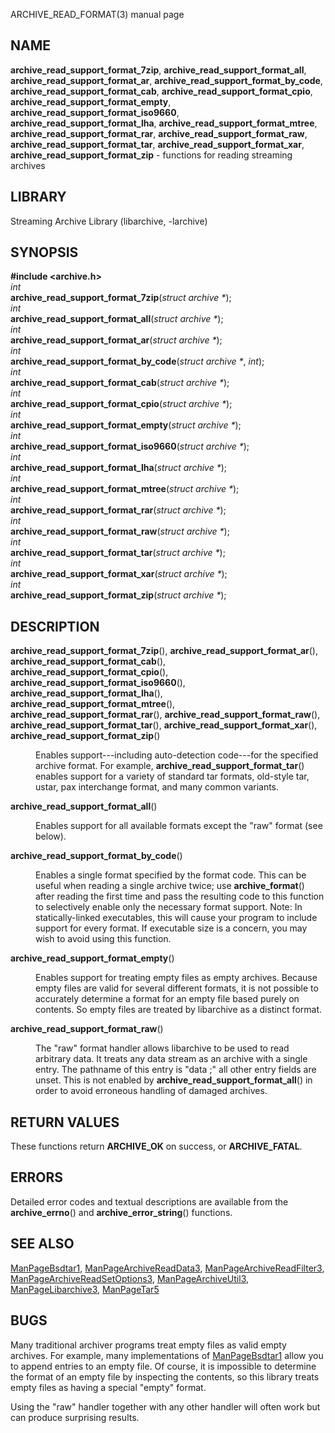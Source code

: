 ARCHIVE_READ_FORMAT(3) manual page 
== NAME == 
'''archive_read_support_format_7zip''', 
'''archive_read_support_format_all''', 
'''archive_read_support_format_ar''', 
'''archive_read_support_format_by_code''', 
'''archive_read_support_format_cab''', 
'''archive_read_support_format_cpio''', 
'''archive_read_support_format_empty''', 
'''archive_read_support_format_iso9660''', 
'''archive_read_support_format_lha''', 
'''archive_read_support_format_mtree''', 
'''archive_read_support_format_rar''', 
'''archive_read_support_format_raw''', 
'''archive_read_support_format_tar''', 
'''archive_read_support_format_xar''', 
'''archive_read_support_format_zip''' 
- functions for reading streaming archives 
== LIBRARY == 
Streaming Archive Library (libarchive, -larchive) 
== SYNOPSIS == 
'''<nowiki>#include <archive.h></nowiki>''' 
<br> 
''int'' 
<br> 
'''archive_read_support_format_7zip'''(''struct archive *''); 
<br> 
''int'' 
<br> 
'''archive_read_support_format_all'''(''struct archive *''); 
<br> 
''int'' 
<br> 
'''archive_read_support_format_ar'''(''struct archive *''); 
<br> 
''int'' 
<br> 
'''archive_read_support_format_by_code'''(''struct archive *'', ''int''); 
<br> 
''int'' 
<br> 
'''archive_read_support_format_cab'''(''struct archive *''); 
<br> 
''int'' 
<br> 
'''archive_read_support_format_cpio'''(''struct archive *''); 
<br> 
''int'' 
<br> 
'''archive_read_support_format_empty'''(''struct archive *''); 
<br> 
''int'' 
<br> 
'''archive_read_support_format_iso9660'''(''struct archive *''); 
<br> 
''int'' 
<br> 
'''archive_read_support_format_lha'''(''struct archive *''); 
<br> 
''int'' 
<br> 
'''archive_read_support_format_mtree'''(''struct archive *''); 
<br> 
''int'' 
<br> 
'''archive_read_support_format_rar'''(''struct archive *''); 
<br> 
''int'' 
<br> 
'''archive_read_support_format_raw'''(''struct archive *''); 
<br> 
''int'' 
<br> 
'''archive_read_support_format_tar'''(''struct archive *''); 
<br> 
''int'' 
<br> 
'''archive_read_support_format_xar'''(''struct archive *''); 
<br> 
''int'' 
<br> 
'''archive_read_support_format_zip'''(''struct archive *''); 
== DESCRIPTION == 
<dl> 
<dt> 
'''archive_read_support_format_7zip'''(), 
'''archive_read_support_format_ar'''(), 
'''archive_read_support_format_cab'''(), 
'''archive_read_support_format_cpio'''(), 
'''archive_read_support_format_iso9660'''(), 
'''archive_read_support_format_lha'''(), 
'''archive_read_support_format_mtree'''(), 
'''archive_read_support_format_rar'''(), 
'''archive_read_support_format_raw'''(), 
'''archive_read_support_format_tar'''(), 
'''archive_read_support_format_xar'''(), 
'''archive_read_support_format_zip'''() 
</dt> <dd> 
Enables support---including auto-detection code---for the 
specified archive format. 
For example, 
'''archive_read_support_format_tar'''() 
enables support for a variety of standard tar formats, old-style tar, 
ustar, pax interchange format, and many common variants. 
</dd><dt>'''archive_read_support_format_all'''()</dt><dd> 
Enables support for all available formats except the 
"raw" 
format (see below). 
</dd><dt>'''archive_read_support_format_by_code'''()</dt><dd> 
Enables a single format specified by the format code. 
This can be useful when reading a single archive twice; 
use 
'''archive_format'''() 
after reading the first time and pass the resulting code 
to this function to selectively enable only the necessary 
format support. 
Note:  In statically-linked executables, this will cause 
your program to include support for every format. 
If executable size is a concern, you may wish to avoid 
using this function. 
</dd><dt>'''archive_read_support_format_empty'''()</dt><dd> 
Enables support for treating empty files as empty archives. 
Because empty files are valid for several different formats, 
it is not possible to accurately determine a format for 
an empty file based purely on contents. 
So empty files are treated by libarchive as a distinct 
format. 
</dd><dt>'''archive_read_support_format_raw'''()</dt><dd> 
The 
"raw" 
format handler allows libarchive to be used to read arbitrary data. 
It treats any data stream as an archive with a single entry. 
The pathname of this entry is 
"data ;" 
all other entry fields are unset. 
This is not enabled by 
'''archive_read_support_format_all'''() 
in order to avoid erroneous handling of damaged archives. 
</dd></dl> 
== RETURN VALUES == 
These functions return 
'''ARCHIVE_OK''' 
on success, or 
'''ARCHIVE_FATAL'''. 
== ERRORS == 
Detailed error codes and textual descriptions are available from the 
'''archive_errno'''() 
and 
'''archive_error_string'''() 
functions. 
== SEE ALSO == 
[[ManPageBsdtar1]], 
[[ManPageArchiveReadData3]], 
[[ManPageArchiveReadFilter3]], 
[[ManPageArchiveReadSetOptions3]], 
[[ManPageArchiveUtil3]], 
[[ManPageLibarchive3]], 
[[ManPageTar5]] 
== BUGS == 
Many traditional archiver programs treat 
empty files as valid empty archives. 
For example, many implementations of 
[[ManPageBsdtar1]] 
allow you to append entries to an empty file. 
Of course, it is impossible to determine the format of an empty file 
by inspecting the contents, so this library treats empty files as 
having a special 
"empty" 
format. 

Using the 
"raw" 
handler together with any other handler will often work 
but can produce surprising results. 
